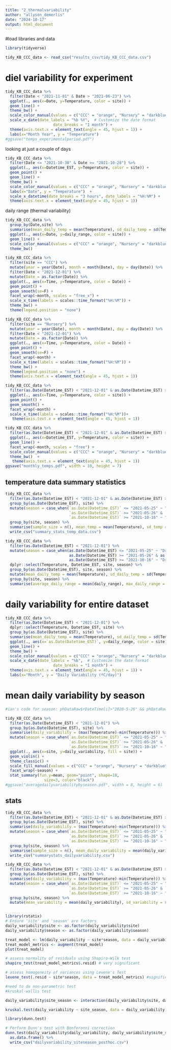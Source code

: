 ```yaml
---
title: "2_thermalvariability"
author: "allyson_demerlis"
date: "2024-10-17"
output: html_document
---
```


#load libraries and data

```r
library(tidyverse)

tidy_KB_CCC_data <- read_csv("results_csv/tidy_KB_CCC_data.csv")
```

# diel variability for experiment

```r
tidy_KB_CCC_data %>% 
  filter(Date < "2021-11-01" & Date > "2021-06-23") %>% 
  ggplot(., aes(x=Date, y=Temperature, color = site)) +
  geom_line() +
  theme_bw() +
  scale_color_manual(values = c("CCC" = "orange", "Nursery" = "darkblue")) +
  scale_x_date(date_labels = "%b %Y",  # Customize the date format
                     date_breaks = "1 month") +
  theme(axis.text.x = element_text(angle = 45, hjust = 1)) +
  labs(x="Month Year", y = "Temperature")
#ggsave("temps_experimentalperiod.pdf")
```

looking at just a couple of days
```r
tidy_KB_CCC_data %>% 
  filter(Date <= "2021-10-30" & Date >= "2021-10-28") %>% 
  ggplot(., aes(x=Datetime_EST, y=Temperature, color = site)) +
  geom_point() +
  geom_line() +
  theme_bw() +
  scale_color_manual(values = c("CCC" = "orange", "Nursery" = "darkblue")) + 
  labs(x="Date", y = "Temperature")  +
  scale_x_datetime(date_breaks = "3 hours", date_labels = "%H:%M") +
  theme(axis.text.x = element_text(angle = 45, hjust = 1))
```


daily range (thermal variability)
```r
tidy_KB_CCC_data %>% 
  group_by(Date,site) %>% 
  summarise(mean_daily_temp = mean(Temperature), sd_daily_temp = sd(Temperature), daily_range = (max(Temperature)-min(Temperature))) %>% 
  ggplot(., aes(x=Date, y=daily_range, color = site)) +
  geom_line() +
  scale_color_manual(values = c("CCC" = "orange", "Nursery" = "darkblue")) +
  theme_bw() 
```


```r
tidy_KB_CCC_data %>% 
  filter(site == "CCC") %>% 
  mutate(year = year(Date), month = month(Date), day = day(Date)) %>% 
  filter(Date < "2021-12-01") %>% 
  mutate(Date = as.factor(Date)) %>% 
  ggplot(., aes(x=Time, y=Temperature, color = Date)) +
  geom_point() +
  geom_smooth(se=F) +
  facet_wrap(~month, scales = "free_x") +
  scale_x_time(labels = scales::time_format("%H:%M")) +
  theme_bw() +
  theme(legend.position = "none")
```

```r
tidy_KB_CCC_data %>% 
  filter(site == "Nursery") %>% 
  mutate(year = year(Date), month = month(Date), day = day(Date)) %>% 
  filter(Date < "2021-12-01") %>% 
  mutate(Date = as.factor(Date)) %>% 
  ggplot(., aes(x=Time, y=Temperature, color = Date)) +
  geom_point() +
  geom_smooth(se=F) +
  facet_wrap(~month) +
  scale_x_time(labels = scales::time_format("%H:%M")) +
  theme_bw() +
  theme(legend.position = "none") +
  theme(axis.text.x = element_text(angle = 45, hjust = 1)) 
```

```r
tidy_KB_CCC_data %>% 
  filter(as.Date(Datetime_EST) < "2021-12-01" & as.Date(Datetime_EST) > "2021-06-23") %>% 
  ggplot(., aes(x=Time, y=Temperature, color = site)) +
  geom_point() + 
  geom_smooth() +
  facet_wrap(~month) +
  scale_x_time(labels = scales::time_format("%H:%M"))+ 
   theme(axis.text.x = element_text(angle = 45, hjust = 1))
```

```r
tidy_KB_CCC_data %>% 
  filter(as.Date(Datetime_EST) < "2021-12-01" & as.Date(Datetime_EST) > "2021-06-01") %>% 
  ggplot(., aes(x=Datetime_EST, y=Temperature, color = site)) +
  geom_line() +
  facet_wrap(~month, scales = "free") +
  scale_color_manual(values = c("CCC" = "orange", "Nursery" = "darkblue")) +
  theme_bw()  +
   theme(axis.text.x = element_text(angle = 45, hjust = 1)) 
ggsave("monthly_temps.pdf", width = 10, height = 7)
```



## temperature data summary statistics
```r
tidy_KB_CCC_data %>% 
  filter(as.Date(Datetime_EST) < "2021-12-01" & as.Date(Datetime_EST) > "2021-06-01") %>% 
  group_by(as.Date(Datetime_EST), site) %>% 
  mutate(season = case_when(`as.Date(Datetime_EST)` <= "2021-05-25" ~ "Dry",
                            `as.Date(Datetime_EST)` >= "2021-05-26" & `as.Date(Datetime_EST)` <= "2021-10-15" ~ "Wet",
                            `as.Date(Datetime_EST)` >= "2021-10-16" ~ "Dry")) %>% 
  group_by(site, season) %>% 
  summarise(sample_size = n(), mean_temp = mean(Temperature), sd_temp = sd(Temperature), max_temp = max(Temperature), min_temp =min(Temperature)) %>% 
  write_csv("summary_stats_temp_data.csv")

tidy_KB_CCC_data %>% 
  filter(as.Date(Datetime_EST) < "2021-12-01") %>% 
  mutate(season = case_when(as.Date(Datetime_EST) <= "2021-05-25" ~ "Dry",
                            as.Date(Datetime_EST) >= "2021-05-26" & as.Date(Datetime_EST) <= "2021-10-15" ~ "Wet",
                            as.Date(Datetime_EST) >= "2021-10-16" ~ "Dry")) %>% 
  dplyr::select(Temperature, Datetime_EST, site, season) %>% 
  group_by(as.Date(Datetime_EST), site, season) %>% 
  mutate(mean_daily_temp = mean(Temperature), sd_daily_temp = sd(Temperature), daily_range = (max(Temperature)-min(Temperature))) %>% 
  group_by(site, season) %>% 
  summarise(average_daily_range = mean(daily_range), max_daily_range = max(daily_range))
```



# daily variability for entire dataset

```r
tidy_KB_CCC_data %>% 
  filter(as.Date(Datetime_EST) < "2021-12-01") %>% 
  dplyr::select(Temperature, Datetime_EST, site) %>% 
  group_by(as.Date(Datetime_EST), site) %>% 
  summarise(mean_daily_temp = mean(Temperature), sd_daily_temp = sd(Temperature), daily_range = (max(Temperature)-min(Temperature))) %>% 
  ggplot(., aes(x=`as.Date(Datetime_EST)`, y=daily_range, color = site)) +
  geom_line() +
  theme_bw() +
  scale_color_manual(values = c("CCC" = "orange", "Nursery" = "darkblue")) +
  scale_x_date(date_labels = "%b",  # Customize the date format
                     date_breaks = "1 month") +
  theme(axis.text.x = element_text(angle = 45, hjust = 1)) +
  labs(x="Month", y = "Daily Variability (ºC/day)")
```

# mean daily variability by season
```r
#ian's code for season: phDataRaw$rDateTime[i]>"2020-5-26" && phDataRaw$rDateTime[i]<"2020-10-15"){phDataRaw$precipitation[i] = "wet"}

tidy_KB_CCC_data %>% 
  filter(as.Date(Datetime_EST) < "2021-12-01") %>% 
  group_by(as.Date(Datetime_EST), site) %>% 
  summarise(daily_variability = (max(Temperature)-min(Temperature))) %>% 
  mutate(season = case_when(`as.Date(Datetime_EST)` <= "2021-05-25" ~ "Dry",
                            `as.Date(Datetime_EST)` >= "2021-05-26" & `as.Date(Datetime_EST)` <= "2021-10-15" ~ "Wet",
                            `as.Date(Datetime_EST)` >= "2021-10-16" ~ "Dry")) %>% 
  ggplot(., aes(x=site, y=daily_variability, fill = site)) +
  geom_violin() +
  theme_classic() +
  scale_fill_manual(values = c("CCC" = "orange", "Nursery" = "darkblue")) +
  facet_wrap(~season) + 
  stat_summary(fun.y=mean, geom="point", shape=18,
                 size=3, color="black")
#ggsave("averagedailyvariabilitybyseason.pdf", width = 8, height = 6)
```


## stats

```r
tidy_KB_CCC_data %>% 
  filter(as.Date(Datetime_EST) < "2021-12-01" & as.Date(Datetime_EST) > "2020-12-01") %>% 
  group_by(as.Date(Datetime_EST), site) %>% 
  summarise(daily_variability = (max(Temperature)-min(Temperature))) %>% 
  mutate(season = case_when(`as.Date(Datetime_EST)` <= "2021-05-25" ~ "Dry",
                            `as.Date(Datetime_EST)` >= "2021-05-26" & `as.Date(Datetime_EST)` <= "2021-10-15" ~ "Wet",
                            `as.Date(Datetime_EST)` >= "2021-10-16" ~ "Dry")) %>% 
  group_by(site, season) %>% 
  summarise(sample_size = n(), mean_daily_variability = mean(daily_variability), sd_variability = sd(daily_variability), range = (max(daily_variability)-min(daily_variability))) %>% 
  write_csv("summarystats_dailyvariability.csv")

tidy_KB_CCC_data %>% 
  filter(as.Date(Datetime_EST) < "2021-12-01" & as.Date(Datetime_EST) > "2020-12-01") %>% 
  group_by(as.Date(Datetime_EST), site) %>% 
  summarise(daily_variability = (max(Temperature)-min(Temperature))) %>% 
  mutate(season = case_when(`as.Date(Datetime_EST)` <= "2021-05-25" ~ "Dry",
                            `as.Date(Datetime_EST)` >= "2021-05-26" & `as.Date(Datetime_EST)` <= "2021-10-15" ~ "Wet",
                            `as.Date(Datetime_EST)` >= "2021-10-16" ~ "Dry")) %>% 
  group_by(site, season) %>% 
  mutate(mean_variability = mean(daily_variability), sd_variability = sd(daily_variability)) -> daily_variability


library(rstatix)
# Ensure 'site' and 'season' are factors
daily_variability$site <- as.factor(daily_variability$site)
daily_variability$season <- as.factor(daily_variability$season)

treat_model <- lm(daily_variability ~ site*season, data = daily_variability)
treat_model_metrics <- augment(treat_model)
plot(treat_model)

# assess normality of residuals using Shapiro-Wilk test
shapiro_test(treat_model_metrics$.resid) # very significant

# assess homogeneity of variances using Levene's Test
levene_test(.resid ~ site*season, data = treat_model_metrics) #significant

#need to do non-parametric test
#kruskal-wallis test

daily_variability$site_season <- interaction(daily_variability$site, daily_variability$season)

kruskal.test(daily_variability ~ site_season, data = daily_variability) # significant

library(dunn.test)

# Perform Dunn's test with Bonferonni correction
dunn.test(daily_variability$daily_variability, daily_variability$site_season, method = "BH") %>% 
  as.data.frame() %>% 
  write_csv("dailyvariability_siteseason_posthoc.csv")
```


